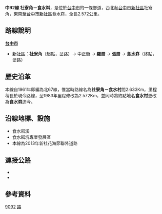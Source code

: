 {{Infobox TwRoad|
|Type=th
|Code=中92線
|Num=tc92
|Name=中正街
|Level=鄉道
|Length=2.572
|Start=[[台中市|台中市]][[新社區|新社區]]社寮角
|End=台中市新社區食水嵙
}}
'''中92線 社寮角－食水嵙'''，是位於[[台中市|台中市]]的一條鄉道，西北起[[台中市|台中市]][[新社區|新社區]]社寮角，東南至[[台中市|台中市]][[新社區|新社區]]食水嵙，全長2.572公里。{{r|thb}}

== 路線說明 ==
{{expand|time=2014-10-14}}
;'''[[台中市|台中市]]'''
*[[新社區|新社區]]：'''社寮角'''（起點，{{Jct|country=TWN|TRTC|93}}岔路）→ 中正街 → '''羅厝''' → '''張厝''' → '''食水嵙'''（終點，{{Jct|country=TWN|CH|129}}岔路）

== 歷史沿革 ==
本線自1961年即編為北67線，惟當時路線名為'''社寮角－食水村'''間2.633Km，里程稍長於現今路線{{r|gazette1966}}，至1983年里程修改為2.572Km，並同時將終點地名'''食水村'''更改為'''食水嵙'''迄今。{{r|thb}}

== 沿線地標、設施 ==
*食水嵙溪
*食水嵙坑專業發展區
*本線為2013年新社花海節聯外道路

== 連接公路 ==
*{{Jct|country=TWN|TRTC|93}}
*{{Jct|country=TWN|CH|129}}

== 參考資料 ==
{{reflist|refs=

<ref name="thb">{{cite web |url=https://spreadsheets.google.com/spreadsheet/pub?key=0Avc0r7dng8JrdFF0YmRlSEl1dWhxVmJtR2hwZDFmcFE&gid=4 |title=臺中縣鄉道公路路線表 |accessdate=2011-04-02 |date=2010-07-19 |publisher=公路總局 |archive-date=2014-12-11 |archive-url=https://web.archive.org/web/20141211002106/https://spreadsheets.google.com/spreadsheet/pub?key=0Avc0r7dng8JrdFF0YmRlSEl1dWhxVmJtR2hwZDFmcFE&gid=4 |dead-url=no }}</ref>

<ref name="gazette1966">{{cite web|url=http://gaz.ncl.edu.tw/detail.jsp?sysid=E0921514 |title=公告臺灣省縣鄉道及專用公路路線-{里程表}- |accessdate=2011-04-14 |date=1966-08-01 |work=政府公報資訊網 |publisher=臺灣省政府}}</ref>

}}

{{台中縣鄉道}}

[[Category:台中市區道|9092]]
[[Category:新社區|路]]